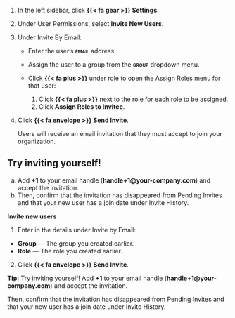 

:::: {.content-visible unless-format="revealjs"}
1. In the left sidebar, click **{{< fa gear >}} Settings**.

1. Under User Permissions, select **Invite New Users**.

1. Under Invite By Email:

    - Enter the user's **[email]{.smallcaps}** address.
    - Assign the user to a group from the **[group]{.smallcaps}** dropdown menu.
    - Click **{{< fa plus >}}** under [role]{.smallcap} to open the Assign Roles menu for that user:

        1. Click **{{< fa plus >}}** next to the role for each role to be assigned.
        2. Click **Assign Roles to Invitee**.

1. Click **{{< fa envelope >}} Send Invite**.

    Users will receive an email invitation that they must accept to join your organization.

::: {.callout}
## Try inviting yourself!

a. Add **+1** to your email handle (**handle+1@your-company.com**) and accept the invitation.
b. Then, confirm that the invitation has disappeared from Pending Invites and that your new user has a join date under Invite History.

:::

::::


:::: {.content-hidden unless-format="revealjs"}
**Invite new users**

1. Enter in the details under Invite by Email:
  - **Group** — The group you created earlier.
  - **Role** — The role you created earlier.
2. Click **{{< fa envelope >}} Send Invite**.

::: {.embed}
**Tip:** Try inviting yourself! Add **+1** to your email handle (**handle+1@your-company.com**) and accept the invitation.

Then, confirm that the invitation has disappeared from Pending Invites and that your new user has a join date under Invite History.

:::


::::